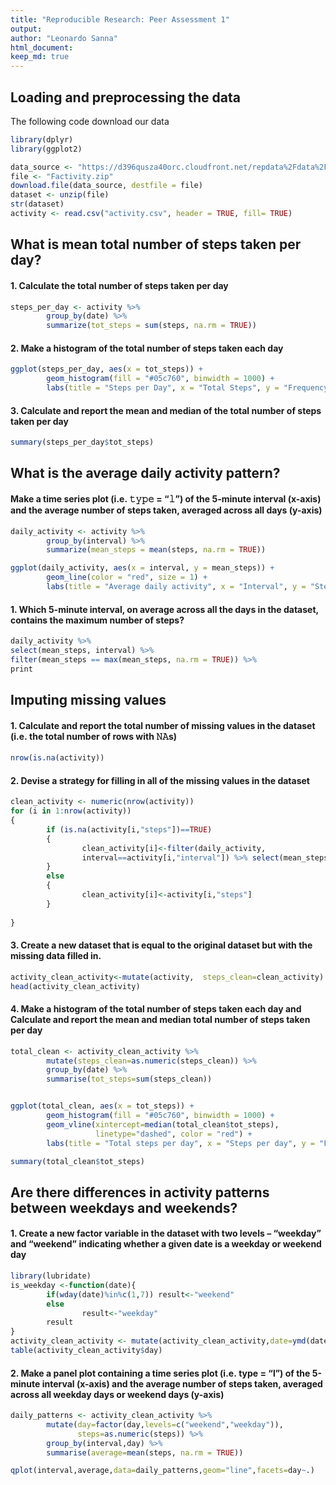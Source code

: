 ```yaml
---
title: "Reproducible Research: Peer Assessment 1"
output:
author: "Leonardo Sanna"
html_document:
keep_md: true
---
```



## Loading and preprocessing the data
The following code download our data

```r
library(dplyr)
library(ggplot2)

data_source <- "https://d396qusza40orc.cloudfront.net/repdata%2Fdata%2Factivity.zip"
file <- "Factivity.zip"
download.file(data_source, destfile = file)
dataset <- unzip(file)
str(dataset)
activity <- read.csv("activity.csv", header = TRUE, fill= TRUE)
```

## What is mean total number of steps taken per day?
#### 1. Calculate the total number of steps taken per day
```r
steps_per_day <- activity %>%
        group_by(date) %>%
        summarize(tot_steps = sum(steps, na.rm = TRUE)) 
```

#### 2. Make a histogram of the total number of steps taken each day
```r
ggplot(steps_per_day, aes(x = tot_steps)) +
        geom_histogram(fill = "#05c760", binwidth = 1000) +
        labs(title = "Steps per Day", x = "Total Steps", y = "Frequency")

```

#### 3. Calculate and report the mean and median of the total number of steps taken per day
```r
summary(steps_per_day$tot_steps)

```

## What is the average daily activity pattern?

#### Make a time series plot (i.e. 𝚝𝚢𝚙𝚎 = "𝚕") of the 5-minute interval (x-axis) and the average number of steps taken, averaged across all days (y-axis)
```r
daily_activity <- activity %>%
        group_by(interval) %>%
        summarize(mean_steps = mean(steps, na.rm = TRUE))

ggplot(daily_activity, aes(x = interval, y = mean_steps)) +
        geom_line(color = "red", size = 1) +
        labs(title = "Average daily activity", x = "Interval", y = "Steps (average per day")
```

#### 1. Which 5-minute interval, on average across all the days in the dataset, contains the maximum number of steps?
```r
daily_activity %>%
select(mean_steps, interval) %>%
filter(mean_steps == max(mean_steps, na.rm = TRUE)) %>%
print
```

## Imputing missing values

#### 1. Calculate and report the total number of missing values in the dataset (i.e. the total number of rows with 𝙽𝙰s)
```r
nrow(is.na(activity))

```

#### 2. Devise a strategy for filling in all of the missing values in the dataset
```r
clean_activity <- numeric(nrow(activity))
for (i in 1:nrow(activity))
{
        if (is.na(activity[i,"steps"])==TRUE)
        {
                clean_activity[i]<-filter(daily_activity,
                interval==activity[i,"interval"]) %>% select(mean_steps)
        } 
        else
        {
                clean_activity[i]<-activity[i,"steps"]
        }
        
}

```
#### 3. Create a new dataset that is equal to the original dataset but with the missing data filled in.
```r
activity_clean_activity<-mutate(activity,  steps_clean=clean_activity)
head(activity_clean_activity)


```

#### 4. Make a histogram of the total number of steps taken each day and Calculate and report the mean and median total number of steps taken per day
```r

total_clean <- activity_clean_activity %>% 
        mutate(steps_clean=as.numeric(steps_clean)) %>% 
        group_by(date) %>% 
        summarise(tot_steps=sum(steps_clean))


ggplot(total_clean, aes(x = tot_steps)) +
        geom_histogram(fill = "#05c760", binwidth = 1000) +
        geom_vline(xintercept=median(total_clean$tot_steps), 
                   linetype="dashed", color = "red") +
        labs(title = "Total steps per day", x = "Steps per day", y = "Frequency")

```


```r
summary(total_clean$tot_steps)
```

## Are there differences in activity patterns between weekdays and weekends?


#### 1. Create a new factor variable in the dataset with two levels – “weekday” and “weekend” indicating whether a given date is a weekday or weekend day

```r
library(lubridate)
is_weekday <-function(date){
        if(wday(date)%in%c(1,7)) result<-"weekend"
        else
                result<-"weekday"
        result
}
activity_clean_activity <- mutate(activity_clean_activity,date=ymd(date)) %>% mutate(day=sapply(date,is_weekday))
table(activity_clean_activity$day)
```

#### 2. Make a panel plot containing a time series plot (i.e. type = "l") of the 5-minute interval (x-axis) and the average number of steps taken, averaged across all weekday days or weekend days (y-axis)

```r
daily_patterns <- activity_clean_activity %>% 
        mutate(day=factor(day,levels=c("weekend","weekday")), 
               steps=as.numeric(steps)) %>% 
        group_by(interval,day) %>% 
        summarise(average=mean(steps, na.rm = TRUE))

qplot(interval,average,data=daily_patterns,geom="line",facets=day~.)
```